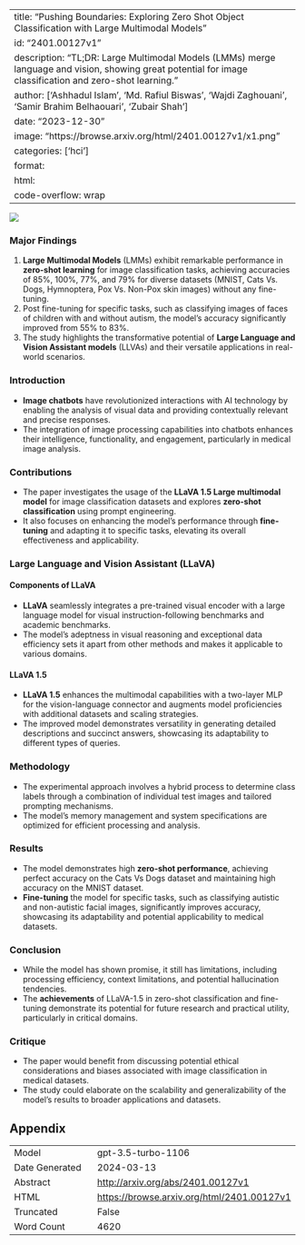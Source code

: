 
---
title: "Pushing Boundaries: Exploring Zero Shot Object Classification with Large Multimodal Models"
id: "2401.00127v1"
description: "TL;DR: Large Multimodal Models (LMMs) merge language and vision, showing great potential for image classification and zero-shot learning."
author: ['Ashhadul Islam', 'Md. Rafiul Biswas', 'Wajdi Zaghouani', 'Samir Brahim Belhaouari', 'Zubair Shah']
date: "2023-12-30"
image: "https://browse.arxiv.org/html/2401.00127v1/x1.png"
categories: ['hci']
format:
  html:
    code-overflow: wrap
---

![](https://browse.arxiv.org/html/2401.00127v1/x1.png)

### Major Findings

1. **Large Multimodal Models** (LMMs) exhibit remarkable performance in **zero-shot learning** for image classification tasks, achieving accuracies of 85%, 100%, 77%, and 79% for diverse datasets (MNIST, Cats Vs. Dogs, Hymnoptera, Pox Vs. Non-Pox skin images) without any fine-tuning.
2. Post fine-tuning for specific tasks, such as classifying images of faces of children with and without autism, the model’s accuracy significantly improved from 55% to 83%.
3. The study highlights the transformative potential of **Large Language and Vision Assistant models** (LLVAs) and their versatile applications in real-world scenarios.

### Introduction

- **Image chatbots** have revolutionized interactions with AI technology by enabling the analysis of visual data and providing contextually relevant and precise responses.
- The integration of image processing capabilities into chatbots enhances their intelligence, functionality, and engagement, particularly in medical image analysis.

### Contributions

- The paper investigates the usage of the **LLaVA 1.5 Large multimodal model** for image classification datasets and explores **zero-shot classification** using prompt engineering.
- It also focuses on enhancing the model’s performance through **fine-tuning** and adapting it to specific tasks, elevating its overall effectiveness and applicability.

### Large Language and Vision Assistant (LLaVA)

#### Components of LLaVA

- **LLaVA** seamlessly integrates a pre-trained visual encoder with a large language model for visual instruction-following benchmarks and academic benchmarks.
- The model’s adeptness in visual reasoning and exceptional data efficiency sets it apart from other methods and makes it applicable to various domains.

#### LLaVA 1.5

- **LLaVA 1.5** enhances the multimodal capabilities with a two-layer MLP for the vision-language connector and augments model proficiencies with additional datasets and scaling strategies.
- The improved model demonstrates versatility in generating detailed descriptions and succinct answers, showcasing its adaptability to different types of queries.

### Methodology

- The experimental approach involves a hybrid process to determine class labels through a combination of individual test images and tailored prompting mechanisms.
- The model’s memory management and system specifications are optimized for efficient processing and analysis.

### Results

- The model demonstrates high **zero-shot performance**, achieving perfect accuracy on the Cats Vs Dogs dataset and maintaining high accuracy on the MNIST dataset.
- **Fine-tuning** the model for specific tasks, such as classifying autistic and non-autistic facial images, significantly improves accuracy, showcasing its adaptability and potential applicability to medical datasets.

### Conclusion

- While the model has shown promise, it still has limitations, including processing efficiency, context limitations, and potential hallucination tendencies.
- The **achievements** of LLaVA-1.5 in zero-shot classification and fine-tuning demonstrate its potential for future research and practical utility, particularly in critical domains.

### Critique

- The paper would benefit from discussing potential ethical considerations and biases associated with image classification in medical datasets.
- The study could elaborate on the scalability and generalizability of the model's results to broader applications and datasets.

## Appendix

|          |          |
|----------|----------|
| Model     | gpt-3.5-turbo-1106       |
| Date Generated     | 2024-03-13       |
| Abstract | [http://arxiv.org/abs/2401.00127v1](http://arxiv.org/abs/2401.00127v1)        |
| HTML     | [https://browse.arxiv.org/html/2401.00127v1](https://browse.arxiv.org/html/2401.00127v1)       |
| Truncated       | False       |
| Word Count       | 4620       |